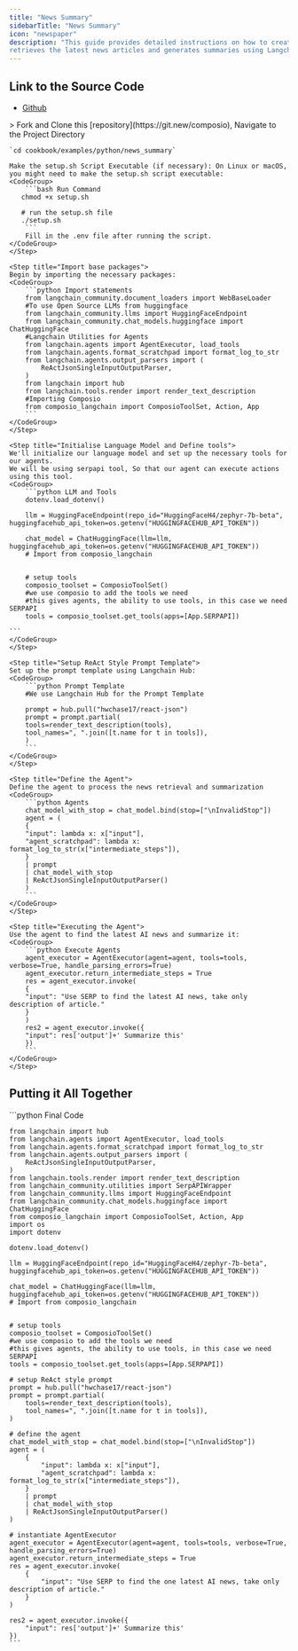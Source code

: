 ```yaml
---
title: "News Summary"
sidebarTitle: "News Summary"
icon: "newspaper"
description: "This guide provides detailed instructions on how to create an application that
retrieves the latest news articles and generates summaries using Langchain and Composio."
---
```

## Link to the Source Code
- [Github](https://git.new/news-summary)

<Steps>
    <Step title="Run the `setup.sh` file">
    > Fork and Clone this [repository](https://git.new/composio), Navigate to the Project Directory 

    `cd cookbook/examples/python/news_summary`

    Make the setup.sh Script Executable (if necessary): On Linux or macOS, you might need to make the setup.sh script executable:
    <CodeGroup>
        ```bash Run Command
       chmod +x setup.sh

       # run the setup.sh file
       ./setup.sh
        ```
        Fill in the .env file after running the script.
    </CodeGroup>
    </Step>

    <Step title="Import base packages">
    Begin by importing the necessary packages:
    <CodeGroup>
        ```python Import statements
        from langchain_community.document_loaders import WebBaseLoader
        #To use Open Source LLMs from huggingface
        from langchain_community.llms import HuggingFaceEndpoint
        from langchain_community.chat_models.huggingface import ChatHuggingFace
        #Langchain Utilities for Agents
        from langchain.agents import AgentExecutor, load_tools
        from langchain.agents.format_scratchpad import format_log_to_str
        from langchain.agents.output_parsers import (
            ReActJsonSingleInputOutputParser,
        )
        from langchain import hub
        from langchain.tools.render import render_text_description
        #Importing Composio
        from composio_langchain import ComposioToolSet, Action, App
        ```
    </CodeGroup>
    </Step>

    <Step title="Initialise Language Model and Define tools">
    We'll initialize our language model and set up the necessary tools for our agents.
    We will be using serpapi tool, So that our agent can execute actions using this tool.      
    <CodeGroup>
        ```python LLM and Tools 
        dotenv.load_dotenv()

        llm = HuggingFaceEndpoint(repo_id="HuggingFaceH4/zephyr-7b-beta", huggingfacehub_api_token=os.getenv("HUGGINGFACEHUB_API_TOKEN"))

        chat_model = ChatHuggingFace(llm=llm,  huggingfacehub_api_token=os.getenv("HUGGINGFACEHUB_API_TOKEN"))
        # Import from composio_langchain


        # setup tools
        composio_toolset = ComposioToolSet()
        #we use composio to add the tools we need
        #this gives agents, the ability to use tools, in this case we need SERPAPI
        tools = composio_toolset.get_tools(apps=[App.SERPAPI])

    ```
    </CodeGroup>
    </Step>

    <Step title="Setup ReAct Style Prompt Template">
    Set up the prompt template using Langchain Hub:
    <CodeGroup>
        ```python Prompt Template
        #We use Langchain Hub for the Prompt Template

        prompt = hub.pull("hwchase17/react-json")
        prompt = prompt.partial(
        tools=render_text_description(tools),
        tool_names=", ".join([t.name for t in tools]),
        )
        ```
    </CodeGroup>
    </Step>

    <Step title="Define the Agent">
    Define the agent to process the news retrieval and summarization
    <CodeGroup>
        ```python Agents
        chat_model_with_stop = chat_model.bind(stop=["\nInvalidStop"])
        agent = (
        {
        "input": lambda x: x["input"],
        "agent_scratchpad": lambda x: format_log_to_str(x["intermediate_steps"]),
        }
        | prompt
        | chat_model_with_stop
        | ReActJsonSingleInputOutputParser()
        )
        ```
    </CodeGroup>
    </Step>

    <Step title="Executing the Agent">
    Use the agent to find the latest AI news and summarize it:
    <CodeGroup>
        ```python Execute Agents
        agent_executor = AgentExecutor(agent=agent, tools=tools, verbose=True, handle_parsing_errors=True)
        agent_executor.return_intermediate_steps = True
        res = agent_executor.invoke(
        {
        "input": "Use SERP to find the latest AI news, take only description of article."
        }
        )
        res2 = agent_executor.invoke({
        "input": res['output']+' Summarize this'
        })
        ```
    </CodeGroup>
    </Step>

</Steps>

## Putting it All Together

<CodeGroup>
    ```python Final Code
    
    from langchain import hub
    from langchain.agents import AgentExecutor, load_tools
    from langchain.agents.format_scratchpad import format_log_to_str
    from langchain.agents.output_parsers import (
        ReActJsonSingleInputOutputParser,
    )
    from langchain.tools.render import render_text_description
    from langchain_community.utilities import SerpAPIWrapper
    from langchain_community.llms import HuggingFaceEndpoint
    from langchain_community.chat_models.huggingface import ChatHuggingFace
    from composio_langchain import ComposioToolSet, Action, App
    import os
    import dotenv

    dotenv.load_dotenv()

    llm = HuggingFaceEndpoint(repo_id="HuggingFaceH4/zephyr-7b-beta", huggingfacehub_api_token=os.getenv("HUGGINGFACEHUB_API_TOKEN"))

    chat_model = ChatHuggingFace(llm=llm,  huggingfacehub_api_token=os.getenv("HUGGINGFACEHUB_API_TOKEN"))
    # Import from composio_langchain


    # setup tools
    composio_toolset = ComposioToolSet()
    #we use composio to add the tools we need
    #this gives agents, the ability to use tools, in this case we need SERPAPI
    tools = composio_toolset.get_tools(apps=[App.SERPAPI])

    # setup ReAct style prompt
    prompt = hub.pull("hwchase17/react-json")
    prompt = prompt.partial(
        tools=render_text_description(tools),
        tool_names=", ".join([t.name for t in tools]),
    )

    # define the agent
    chat_model_with_stop = chat_model.bind(stop=["\nInvalidStop"])
    agent = (
        {
            "input": lambda x: x["input"],
            "agent_scratchpad": lambda x: format_log_to_str(x["intermediate_steps"]),
        }
        | prompt
        | chat_model_with_stop
        | ReActJsonSingleInputOutputParser()
    )

    # instantiate AgentExecutor
    agent_executor = AgentExecutor(agent=agent, tools=tools, verbose=True, handle_parsing_errors=True)
    agent_executor.return_intermediate_steps = True
    res = agent_executor.invoke(
        {
            "input": "Use SERP to find the one latest AI news, take only description of article."
        }
    )

    res2 = agent_executor.invoke({
        "input": res['output']+' Summarize this'
    })
    ```

</CodeGroup>

